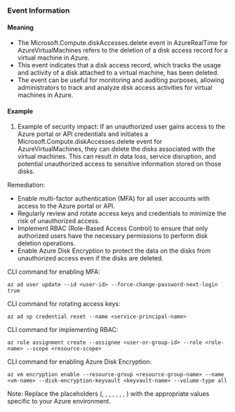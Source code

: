 
### Event Information

#### Meaning

- The Microsoft.Compute.diskAccesses.delete event in AzureRealTime for AzureVirtualMachines refers to the deletion of a disk access record for a virtual machine in Azure.
- This event indicates that a disk access record, which tracks the usage and activity of a disk attached to a virtual machine, has been deleted.
- The event can be useful for monitoring and auditing purposes, allowing administrators to track and analyze disk access activities for virtual machines in Azure.

#### Example

1. Example of security impact: If an unauthorized user gains access to the Azure portal or API credentials and initiates a Microsoft.Compute.diskAccesses.delete event for AzureVirtualMachines, they can delete the disks associated with the virtual machines. This can result in data loss, service disruption, and potential unauthorized access to sensitive information stored on those disks.

Remediation:
- Enable multi-factor authentication (MFA) for all user accounts with access to the Azure portal or API.
- Regularly review and rotate access keys and credentials to minimize the risk of unauthorized access.
- Implement RBAC (Role-Based Access Control) to ensure that only authorized users have the necessary permissions to perform disk deletion operations.
- Enable Azure Disk Encryption to protect the data on the disks from unauthorized access even if the disks are deleted.

CLI command for enabling MFA:
```
az ad user update --id <user-id> --force-change-password-next-login true
```

CLI command for rotating access keys:
```
az ad sp credential reset --name <service-principal-name>
```

CLI command for implementing RBAC:
```
az role assignment create --assignee <user-or-group-id> --role <role-name> --scope <resource-scope>
```

CLI command for enabling Azure Disk Encryption:
```
az vm encryption enable --resource-group <resource-group-name> --name <vm-name> --disk-encryption-keyvault <keyvault-name> --volume-type all
```

Note: Replace the placeholders (<user-id>, <service-principal-name>, <user-or-group-id>, <role-name>, <resource-scope>, <resource-group-name>, <vm-name>, <keyvault-name>) with the appropriate values specific to your Azure environment.

